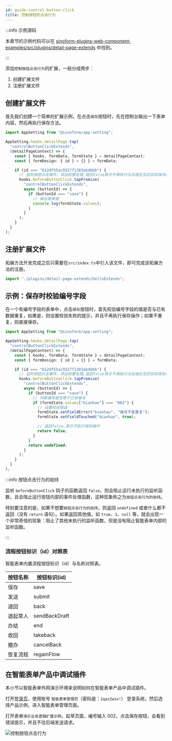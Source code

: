 ```yaml
---
id: guide-control-button-click
title: 控制按钮的点击行为
---
```


:::info 示例源码

本章节的示例代码可以在 [sinoform-plugins-web-component-examples/src/plugins/detail-page-extends](https://gitee.com/sinoui/sinoform-plugins-web-component-examples/tree/master/src/plugins/detail-page-extends) 中找到。

:::

添加`控制按钮点击行为`的扩展，一般分成两步：

1. 创建扩展文件
2. 注册扩展文件

## 创建扩展文件

首先我们创建一个简单的扩展示例，在点击`保存`按钮时，先在控制台输出一下表单内容，然后再执行保存方法。

```ts title="src/plugins/detail-page-extends/helloExtends.ts"
import AppSetting from "@sinoform/app-setting";

AppSetting.hooks.detailPage.tap(
  "controlButtonClickExtends",
  (detailPageContext) => {
    const { hooks, formData, formState } = detailPageContext;
    const { formDesign: { id } = {} } = formData;

    if (id === "612df55ac9327f1383eb4bbb") {
      // 监听按钮点击事件，添加前置处理,返回false表示不再执行与后端交互的实际保存动作
      hooks.beforeButtonClick.tapPromise(
        "controlButtonClickExtends",
        async (buttonId) => {
          if (buttonId === "save") {
            // 输出表单值
            console.log(formState.values);
          }
        }
      );
    }
  }
);
```

## 注册扩展文件

拓展方法开发完成之后只需要在`src/index.ts`中引入该文件，即可完成该拓展方法的注册。

```typescript title="src/index.ts"
import "./plugins/detail-page-extends/helloExtends";
```

## 示例：保存时校验编号字段

在一个有编号字段的表单中，点击`保存`按钮时，首先校验编号字段的值是否与已有数据重复，如果是，则设置校验失败的提示，并且不再执行保存操作；如果不重复，则直接保存。

```ts title="src/plugins/detail-page-extends/controlButtonClickExtends.ts"
import AppSetting from "@sinoform/app-setting";

AppSetting.hooks.detailPage.tap(
  "controlButtonClickExtends",
  (detailPageContext) => {
    const { hooks, formData, formState } = detailPageContext;
    const { formDesign: { id } = {} } = formData;

    if (id === "612df55ac9327f1383eb4bbb") {
      // 监听按钮点击事件，添加前置处理,返回false表示不再执行与后端交互的实际保存动作
      hooks.beforeButtonClick.tapPromise(
        "controlButtonClickExtends",
        async (buttonId) => {
          if (buttonId === "save") {
            // 判断编号是否等于已有编号
            if (formState.values["bianhao"] === "002") {
              // 设置校验错误
              formState.setFieldError("bianhao", "编号不能重复");
              formState.setFieldTouched("bianhao", true);

              // 返回false,表示不执行保存操作
              return false;
            }
          }
          return undefined;
        }
      );
    }
  }
);
```

:::info 按钮点击行为的劫持

监听 `beforeButtonClick` 钩子的函数返回 `false`，则会阻止运行未执行的监听函数，且会阻止运行按钮内部的事件处理函数，这种现象称之为`按钮点击行为的劫持`。

特别要注意的是，如果不想要`按钮点击行为的劫持`，则返回 `undefined` 或者什么都不返回（没有 `return` 语句）。如果返回其他值，如 `true`、`1`、`null` 等，就会出现一个非常奇怪的现象：阻止了其他未执行的监听函数，但是没有阻止智能表单内部的监听函数。

:::

### 流程按钮标识（id）对照表

智能表单内置流程按钮标识（id）与名称对照表。

| 按钮名称 | 按钮标识(id)  |
| -------- | ------------- |
| 保存     | save          |
| 发送     | submit        |
| 退回     | back          |
| 退起草人 | sendBackDraft |
| 办结     | end           |
| 收回     | takeback      |
| 撤办     | cancelBack    |
| 恢复流程 | regainFlow    |

## 在智能表单产品中调试插件

本小节以智能表单外网演示环境来说明如何在智能表单产品中调试插件。

打开[登录页](http://121.30.232.162:18880/sso/)，使用账号 `智能表单管理员`（密码是：`1qaz2wsx!`） 登录系统，然后选择产品示例，进入智能表单管理页面。

打开表单`演示业务逻辑扩展示例`，起草页面，编号输入 002，点击保存按钮，会看到错误提示，并且不往后端发送请求。

![控制按钮点击行为](assets/control-button-click.gif)
